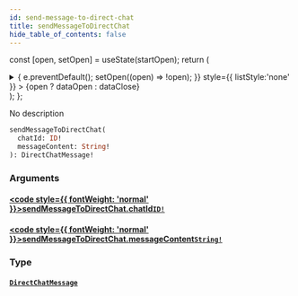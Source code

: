 ```yaml
---
id: send-message-to-direct-chat
title: sendMessageToDirectChat
hide_table_of_contents: false
---
```






const [open, setOpen] = useState(startOpen);
return (
<details {...(open ? { open: true } : {})} className="details" style={{ border:'none', boxShadow:'none', background:'var(--ifm-background-color)' }}>
<summary
onClick={(e) => {
e.preventDefault();
setOpen((open) => !open);
}}
style={{ listStyle:'none' }} >
{open ? dataOpen : dataClose}
</summary>
{open && children}
</details>
);
};

No description

```graphql
sendMessageToDirectChat(
  chatId: ID!
  messageContent: String!
): DirectChatMessage!
```

### Arguments

#### [<code style={{ fontWeight: 'normal' }}>sendMessageToDirectChat.<b>chatId</b></code>](#)<Bullet />[`ID!`](../../../docs/schema/scalars/id) <Badge class="secondary" text="non-null"/> <Badge class="secondary" text="scalar"/>

>

#### [<code style={{ fontWeight: 'normal' }}>sendMessageToDirectChat.<b>messageContent</b></code>](#)<Bullet />[`String!`](../../../docs/schema/scalars/string) <Badge class="secondary" text="non-null"/> <Badge class="secondary" text="scalar"/>

>

### Type

#### [`DirectChatMessage`](../../../docs/schema/objects/direct-chat-message) <Badge class="secondary" text="object"/>

>
